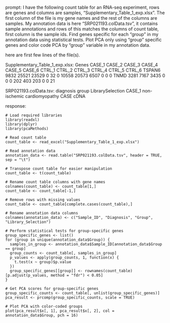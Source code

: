 prompt:
I have the following count table for an RNA-seq experiment, rows are genes and columns are samples, "Supplementary_Table_1_exp.xlsx". The first column of the file is my gene names and the rest of the columns are samples. My annotation data is here  "SRP021193.colData.tsv", it contains sample annotations and rows of this matches the columns of count table, first column is the sample ids. Find genes specific for each "group" in my annotation data  using statistical tests. Plot PCA only using "group" specific genes and color code PCA by "group" variable in my annotation data.

here are first few lines of the file(s).

Supplementary_Table_1_exp.xlsx:
Genes	CASE_1	CASE_2	CASE_3	CASE_4	CASE_5	CASE_6	CTRL_1	CTRL_2	CTRL_3	CTRL_4	CTRL_5	CTRL_6
TSPAN6	9832	25521	23529	0	32	0	10558	20573	6507	0	0	 0
TNMD	3281	 7167	 3435	0	 0	0	  202	  403	 203	0	0	21


SRP021193.colData.tsv:
diagnosis	group	LibrarySelection
CASE_1	non-ischemic cardiomyopathy	CASE	cDNA


response:
```
# Load required libraries
library(readxl)
library(dplyr)
library(pcaMethods)

# Read count table
count_table <- read_excel("Supplementary_Table_1_exp.xlsx")

# Read annotation data
annotation_data <- read.table("SRP021193.colData.tsv", header = TRUE, sep = "\t")

# Transpose count table for easier manipulation
count_table <- t(count_table)

# Rename count table columns with gene names
colnames(count_table) <- count_table[1,]
count_table <- count_table[-1,]

# Remove rows with missing values
count_table <- count_table[complete.cases(count_table),]

# Rename annotation data columns
colnames(annotation_data) <- c("Sample_ID", "Diagnosis", "Group", "Library_Selection")

# Perform statistical tests for group-specific genes
group_specific_genes <- list()
for (group in unique(annotation_data$Group)) {
  samples_in_group <- annotation_data$Sample_ID[annotation_data$Group == group]
  group_counts <- count_table[, samples_in_group]
  p_values <- apply(group_counts, 1, function(x) {
    t.test(x ~ group)$p.value
  })
  group_specific_genes[[group]] <- rownames(count_table)[p.adjust(p_values, method = "fdr") < 0.05]
}

# Get PCA scores for group-specific genes
group_specific_counts <- count_table[, unlist(group_specific_genes)]
pca_result <- prcomp(group_specific_counts, scale = TRUE)

# Plot PCA with color-coded groups
plot(pca_result$x[, 1], pca_result$x[, 2], col = annotation_data$Group, pch = 16)
```

